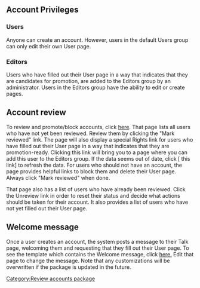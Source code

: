== Account Privileges ==
=== Users ===
Anyone can create an account. However, users in the default Users group can only edit their own User page.

=== Editors ===
Users who have filled out their User page in a way that indicates that they are candidates for promotion, are added to the Editors group by an administrator. Users in the Editors group have the ability to edit or create pages.

== Account review ==
To review and promote/block accounts, click [[Project:{{PAGENAME}}|here]]. That page lists all users who have not yet been reviewed. Review them by clicking the "Mark reviewed" link. The page will also display a special Rights link for users who have filled out their User page in a way that indicates that they are promotion-ready. Clicking this link will bring you to a page where you can add this user to the Editors group. If the data seems out of date, click [{{fullurl:Project:Review_accounts|action=purge}} this link] to refresh the data. For users who should not have an account, the page provides helpful links to block them and delete their User page. Always click "Mark reviewed" when done.

That page also has a list of users who have already been reviewed. Click the Unreview link in order to reset their status and decide what actions should be taken for their account. It also provides a list of users who have not yet filled out their User page.

== Welcome message  ==
Once a user creates an account, the system posts a message to their Talk page, welcoming them and requesting that they fill out their User page. To see the template which contains the Welcome message, click [[Template:Welcome|here.]] Edit that page to change the message. Note that any customizations will be overwritten if the package is updated in the future.

<noinclude>[[Category:Review accounts package]]</noinclude>
